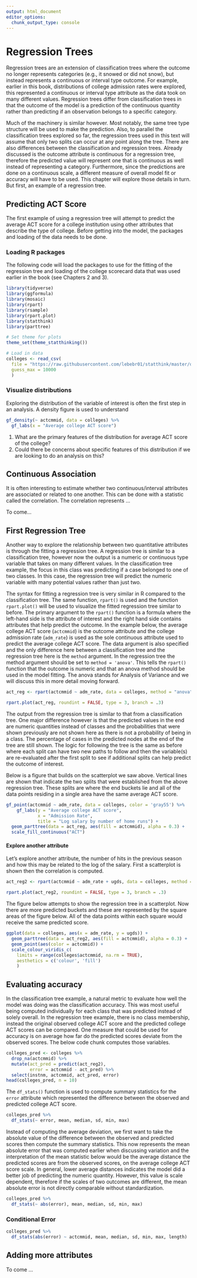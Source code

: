 ```yaml
---
output: html_document
editor_options: 
  chunk_output_type: console
---
```

# Regression Trees

Regression trees are an extension of classification trees where the outcome no longer represents categories (e.g., it snowed or did not snow), but instead represents a continuous or interval type outcome. For example, earlier in this book, distributions of college admission rates were explored, this represented a continuous or interval type attribute as the data took on many different values. Regression trees differ from classification trees in that the outcome of the model is a prediction of the continuous quantity rather than predicting if an observation belongs to a specific category. 

Much of the machinery is similar however. Most notably, the same tree type structure will be used to make the prediction. Also, to parallel the classification trees explored so far, the regression trees used in this text will assume that only two splits can occur at any point along the tree. There are also differences between the classification and regression trees. Already discussed is the outcome attribute is continuous for a regression tree, therefore the predicted value will represent one that is continuous as well instead of representing a category. Furthermore, since the predictions are done on a continuous scale, a different measure of overall model fit or accuracy will have to be used. This chapter will explore those details in turn. But first, an example of a regression tree.

## Predicting ACT Score
The first example of using a regression tree will attempt to predict the average ACT score for a college institution using other attributes that describe the type of college. Before getting into the model, the packages and loading of the data needs to be done.  

### Loading R packages
The following code will load the packages to use for the fitting of the regression tree and loading of the college scorecard data that was used earlier in the book (see Chapters 2 and 3). 

```r
library(tidyverse)
library(ggformula)
library(mosaic)
library(rpart)
library(rsample)
library(rpart.plot)
library(statthink)
library(parttree)

# Set theme for plots
theme_set(theme_statthinking())

# Load in data
colleges <- read_csv(
  file = "https://raw.githubusercontent.com/lebebr01/statthink/master/data-raw/College-scorecard-clean.csv", 
  guess_max = 10000
  )
```

### Visualize distributions
Exploring the distribution of the variable of interest is often the first step in an analysis. A density figure is used to understand 

```r
gf_density(~ actcmmid, data = colleges) %>%
  gf_labs(x = "Average college ACT score")
```

1. What are the primary features of the distribution for average ACT score of the college?
2. Could there be concerns about specific features of this distribution if we are looking to do an analysis on this?

## Continuous Association
It is often interesting to estimate whether two continuous/interval attributes are associated or related to one another. This can be done with a statistic called the correlation. The correlation represents ...

To come...

## First Regression Tree
Another way to explore the relationship between two quantitative attributes is through the fitting a regression tree. A regression tree is similar to a classification tree, however now the output is a numeric or continuous type variable that takes on many different values. In the classification tree example, the focus in this class was predicting if a case belonged to one of two classes. In this case, the regression tree will predict the numeric variable with many potential values rather than just two.

The syntax for fitting a regression tree is very similar in R compared to the classification tree. The same function, `rpart()` is used and the function `rpart.plot()` will be used to visualize the fitted regression tree similar to before. The primary argument to the `rpart()` function is a formula where the left-hand side is the attribute of interest and the right hand side contains attributes that help predict the outcome. In the example below, the average college ACT score (`actcmmid`) is the outcome attribute and the college admission rate (`adm_rate`) is used as the sole continuous attribute used to predict the average college ACT score. The data argument is also specified and the only difference here between a classification tree and the regression tree here is the `method` argument. In the regression tree the method argument should be set to `method = 'anova'`. This tells the `rpart()` function that the outcome is numeric and that an anova method should be used in the model fitting. The anova stands for Analysis of Variance and we will discuss this in more detail moving forward.

```r
act_reg <- rpart(actcmmid ~ adm_rate, data = colleges, method = "anova")

rpart.plot(act_reg, roundint = FALSE, type = 3, branch = .3)

```

The output from the regression tree is similar to that from a classification tree. One major difference however is that the predicted values in the end are numeric quantities instead of classes and the probabilities that were shown previously are not shown here as there is not a probability of being in a class. The percentage of cases in the predicted nodes at the end of the tree are still shown. The logic for following the tree is the same as before where each split can have two new paths to follow and then the variable(s) are re-evaluated after the first split to see if additional splits can help predict the outcome of interest.

Below is a figure that builds on the scatterplot we saw above. Vertical lines are shown that indicate the two splits that were established from the above regression tree. These splits are where the end buckets lie and all of the data points residing in a single area have the same average ACT score.

```r
gf_point(actcmmid ~ adm_rate, data = colleges, color = 'gray55') %>% 
    gf_labs(y = "Average college ACT score",
            x = "Admission Rate",
            title = "Log salary by number of home runs") +
  geom_parttree(data = act_reg, aes(fill = actcmmid), alpha = 0.3) + 
  scale_fill_continuous("ACT")
```
#### Explore another attribute
Let's explore another attribute, the number of hits in the previous season and how this may be related to the log of the salary. First a scatterplot is shown then the correlation is computed.

```r
act_reg2 <- rpart(actcmmid ~ adm_rate + ugds, data = colleges, method = "anova")

rpart.plot(act_reg2, roundint = FALSE, type = 3, branch = .3)

```

The figure below attempts to show the regression tree in a scatterplot. Now there are more predicted buckets and these are represented by the square areas of the figure below. All of the data points within each square would receive the same predicted score.

```r
ggplot(data = colleges, aes(x = adm_rate, y = ugds)) +
  geom_parttree(data = act_reg2, aes(fill = actcmmid), alpha = 0.3) +
  geom_point(aes(color = actcmmid)) +
  scale_colour_viridis_c(
    limits = range(colleges$actcmmid, na.rm = TRUE), 
    aesthetics = c('colour', 'fill')
    )
```

## Evaluating accuracy

In the classification tree example, a natural metric to evaluate how well the model was doing was the classification accuracy. This was most useful being computed individually for each class that was predicted instead of solely overall. In the regression tree example, there is no class membership, instead the original observed college ACT score and the predicted college ACT scores can be compared. One measure that could be used for accuracy is on average how far do the predicted scores deviate from the observed scores. The below code chunk computes those variables.

```r
colleges_pred <- colleges %>%
  drop_na(actcmmid) %>%
  mutate(act_pred = predict(act_reg2),
         error = actcmmid - act_pred) %>%
  select(instnm, actcmmid, act_pred, error)
head(colleges_pred, n = 10)
```

The `df_stats()` function is used to compute summary statistics for the `error` attribute which represented the difference between the observed and predicted college ACT score. 

```r
colleges_pred %>%
  df_stats(~ error, mean, median, sd, min, max)
```

Instead of computing the average deviation, we first want to take the absolute value of the difference between the observed and predicted scores then compute the summary statistics. This now represents the mean absolute error that was computed earlier when discussing variation and the interpretation of the mean statistic below would be the average distance the predicted scores are from the observed scores, on the average college ACT score scale. In general, lower average distances indicates the model did a better job of predicting the numeric quantity. However, this value is scale dependent, therefore if the scales of two outcomes are different, the mean absolute error is not directly comparable without standardization.

```r
colleges_pred %>%
  df_stats(~ abs(error), mean, median, sd, min, max)
```

### Conditional Error
```r
colleges_pred %>%
  df_stats(abs(error) ~ actcmmid, mean, median, sd, min, max, length)
```


## Adding more attributes
To come ...
